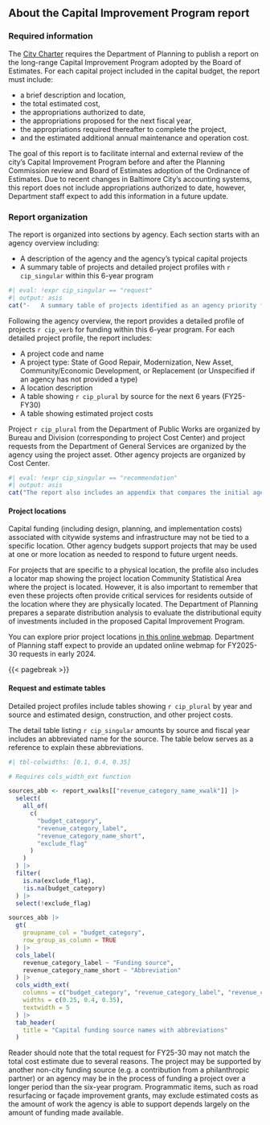 ## About the Capital Improvement Program report

### Required information

The [City Charter](https://legislativereference.baltimorecity.gov/city-codes) requires the Department of Planning to publish a report on the long-range Capital Improvement Program adopted by the Board of Estimates. For each capital project included in the capital budget, the report must include:

-   a brief description and location,
-   the total estimated cost,
-   the appropriations authorized to date,
-   the appropriations proposed for the next fiscal year,
-   the appropriations required thereafter to complete the project,
-   and the estimated additional annual maintenance and operation cost.

The goal of this report is to facilitate internal and external review of the city’s Capital Improvement Program before and after the Planning Commission review and Board of Estimates adoption of the Ordinance of Estimates. Due to recent changes in Baltimore City’s accounting systems, this report does not include appropriations authorized to date, however, Department staff expect to add this information in a future update.

### Report organization

The report is organized into sections by agency. Each section starts with an agency overview including:

-   A description of the agency and the agency’s typical capital projects
-   A summary table of projects and detailed project profiles with `r cip_singular` within this 6-year program
```r
#| eval: !expr cip_singular == "request"
#| output: asis
cat("-   A summary table of projects identified as an agency priority for future requests and brief project profiles")
```

Following the agency overview, the report provides a detailed profile of projects `r cip_verb` for funding within this 6-year program. For each detailed project profile, the report includes:

-   A project code and name
-   A project type: State of Good Repair, Modernization, New Asset, Community/Economic Development, or Replacement (or Unspecified if an agency has not provided a type)
-   A location description
-   A table showing `r cip_plural` by source for the next 6 years (FY25-FY30)
-   A table showing estimated project costs

Project `r cip_plural` from the Department of Public Works are organized by Bureau and Division (corresponding to project Cost Center) and project requests from the Department of General Services are organized by the agency using the project asset. Other agency projects are organized by Cost Center.

```r
#| eval: !expr cip_singular == "recommendation"
#| output: asis
cat("The report also includes an appendix that compares the initial agency requests published in January with the Planning Commission recommendations published in March.")
```

#### Project locations

Capital funding (including design, planning, and implementation costs) associated with citywide systems and infrastructure may not be tied to a specific location. Other agency budgets support projects that may be used at one or more location as needed to respond to future urgent needs.

For projects that are specific to a physical location, the profile also includes a locator map showing the project location Community Statistical Area where the project is located. However, it is also important to remember that even these projects often provide critical services for residents outside of the location where they are physically located. The Department of Planning prepares a separate distribution analysis to evaluate the distributional equity of investments included in the proposed Capital Improvement Program.

::: {.callout-tip logo="false" title="Explore project locations online" appearance="simple"}
You can explore prior project locations [in this online webmap](https://www.arcgis.com/home/item.html?id=657321dbfda24a06bec5cc0d5e69ebfa). Department of Planning staff expect to provide an updated online webmap for FY2025-30 requests in early 2024.
:::

{{< pagebreak >}}

#### Request and estimate tables

Detailed project profiles include tables showing `r cip_plural` by year and source and estimated design, construction, and other project costs.

The detail table listing `r cip_singular` amounts by source and fiscal year includes an abbreviated name for the source. The table below serves as a reference to explain these abbreviations.

```r
#| tbl-colwidths: [0.1, 0.4, 0.35]

# Requires cols_width_ext function

sources_abb <- report_xwalks[["revenue_category_name_xwalk"]] |>
  select(
    all_of(
      c(
        "budget_category",
        "revenue_category_label",
        "revenue_category_name_short",
        "exclude_flag"
      )
    )
  ) |>
  filter(
    is.na(exclude_flag),
    !is.na(budget_category)
  ) |>
  select(!exclude_flag)

sources_abb |>
  gt(
    groupname_col = "budget_category",
    row_group_as_column = TRUE
  ) |>
  cols_label(
    revenue_category_label ~ "Funding source",
    revenue_category_name_short ~ "Abbreviation"
  ) |>
  cols_width_ext(
    columns = c("budget_category", "revenue_category_label", "revenue_category_name_short"),
    widths = c(0.25, 0.4, 0.35),
    textwidth = 5
  ) |>
  tab_header(
    title = "Capital funding source names with abbreviations"
  )
```

Reader should note that the total request for FY25-30 may not match the total cost estimate due to several reasons. The project may be supported by another non-city funding source (e.g. a contribution from a philanthropic partner) or an agency may be in the process of funding a project over a longer period than the six-year program. Programmatic items, such as road resurfacing or façade improvement grants, may exclude estimated costs as the amount of work the agency is able to support depends largely on the amount of funding made available.

